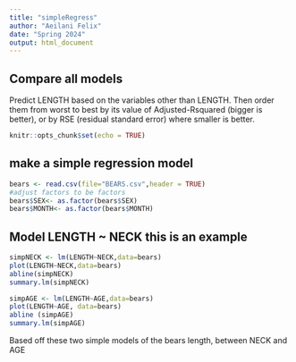 ```yaml
---
title: "simpleRegress"
author: "Aeilani Felix"
date: "Spring 2024"
output: html_document
---
```


## Compare all models
Predict LENGTH based on the variables other than LENGTH. Then order them from worst to best by its value of Adjusted-Rsquared (bigger is better), or by RSE (residual standard error) where smaller is better. 

```r
knitr::opts_chunk$set(echo = TRUE)
```

## make a simple regression model

```r
bears <- read.csv(file="BEARS.csv",header = TRUE)
#adjust factors to be factors
bears$SEX<- as.factor(bears$SEX)
bears$MONTH<- as.factor(bears$MONTH)
```

## Model LENGTH ~ NECK  this is an example  

```r
simpNECK <- lm(LENGTH~NECK,data=bears)
plot(LENGTH~NECK,data=bears)
abline(simpNECK)
summary.lm(simpNECK)
```

```r
simpAGE <- lm(LENGTH~AGE,data=bears)
plot(LENGTH~AGE, data=bears)
abline (simpAGE)
summary.lm(simpAGE)
```



Based off these two simple models of the bears length, between NECK and AGE  

